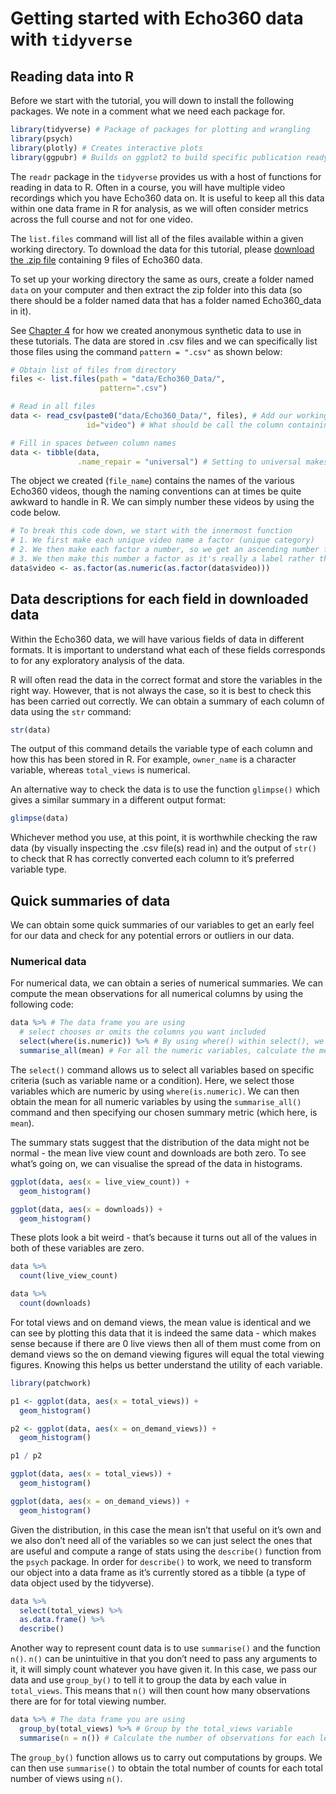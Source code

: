 # Getting started with Echo360 data with `tidyverse` {#Echo_tidy}

## Reading data into R

Before we start with the tutorial, you will down to install the following packages. We note in a comment what we need each package for. 

```r
library(tidyverse) # Package of packages for plotting and wrangling 
library(psych)
library(plotly) # Creates interactive plots 
library(ggpubr) # Builds on ggplot2 to build specific publication ready plots 
```

The `readr` package in the `tidyverse` provides us with a host of functions for reading in data to R. Often in a course, you will have multiple video recordings which you have Echo360 data on. It is useful to keep all this data within one data frame in R for analysis, as we will often consider metrics across the full course and not for one video. 

The `list.files` command will list all of the files available within a given working directory. To download the data for this tutorial, please [download the .zip file](data/Echo360_Data/Echo360_data.zip) containing 9 files of Echo360 data. 

To set up your working directory the same as ours, create a folder named `data` on your computer and then extract the zip folder into this data (so there should be a folder named data that has a folder named Echo360_data in it).

See [Chapter 4](#anonymous) for how we created anonymous synthetic data to use in these tutorials. The data are stored in .csv files and we can specifically list those files using the command `pattern = ".csv"` as shown below:

```r
# Obtain list of files from directory
files <- list.files(path = "data/Echo360_Data/", 
                    pattern=".csv") 

# Read in all files
data <- read_csv(paste0("data/Echo360_Data/", files), # Add our working directory to the list of files 
                 id="video") # What should be call the column containing the name of the video file? 

# Fill in spaces between column names
data <- tibble(data, 
               .name_repair = "universal") # Setting to universal makes all names unique and syntactic
```

The object we created (`file_name`) contains the names of the various Echo360 videos, though the naming conventions can at times be quite awkward to handle in R. We can simply number these videos by using the code below.

```r
# To break this code down, we start with the innermost function
# 1. We first make each unique video name a factor (unique category)
# 2. We then make each factor a number, so we get an ascending number from 1 to 9
# 3. We then make this number a factor as it's really a label rather than a true number
data$video <- as.factor(as.numeric(as.factor(data$video)))
```

## Data descriptions for each field in downloaded data

Within the Echo360 data, we will have various fields of data in different formats. It is important to understand what each of these fields corresponds to for any exploratory analysis of the data. 

R will often read the data in the correct format and store the variables in the right way. However, that is not always the case, so it is best to check this has been carried out correctly. We can obtain a summary of each column of data using the `str` command:

```r
str(data)
```

The output of this command details the variable type of each column and how this has been stored in R. For example, `owner_name` is a character variable, whereas `total_views` is numerical. 

An alternative way to check the data is to use the function `glimpse()` which gives a similar summary in a different output format:

```r
glimpse(data)
```

Whichever method you use, at this point, it is worthwhile checking the raw data (by visually inspecting the .csv file(s) read in) and the output of `str()` to check that R has correctly converted each column to it's preferred variable type. 

## Quick summaries of data

We can obtain some quick summaries of our variables to get an early feel for our data and check for any potential errors or outliers in our data.

### Numerical data

For numerical data, we can obtain a series of numerical summaries. We can compute the mean observations for all numerical columns by using the following code: 

```r
data %>% # The data frame you are using
  # select chooses or omits the columns you want included
  select(where(is.numeric)) %>% # By using where() within select(), we can ask R to show us all the numeric variables
  summarise_all(mean) # For all the numeric variables, calculate the mean value
```

The `select()` command allows us to select all variables based on specific criteria (such as variable name or a condition). Here, we select those variables which are numeric by using `where(is.numeric)`. We can then obtain the mean for all numeric variables by using the `summarise_all()` command and then specifying our chosen summary metric (which here, is `mean`).

The summary stats suggest that the distribution of the data might not be normal - the mean live view count and downloads are both zero. To see what's going on, we can visualise the spread of the data in histograms.

```r
ggplot(data, aes(x = live_view_count)) +
  geom_histogram()

ggplot(data, aes(x = downloads)) +
  geom_histogram()
```

These plots look a bit weird - that's because it turns out all of the values in both of these variables are zero.

```r
data %>%
  count(live_view_count)

data %>%
  count(downloads)
```

For total views and on demand views, the mean value is identical and we can see by plotting this data that it is indeed the same data - which makes sense because if there are 0 live views then all of them must come from on demand views so the on demand viewing figures will equal the total viewing figures. Knowing this helps us better understand the utility of each variable. 

```r
library(patchwork)

p1 <- ggplot(data, aes(x = total_views)) +
  geom_histogram()

p2 <- ggplot(data, aes(x = on_demand_views)) +
  geom_histogram()

p1 / p2
```

```r
ggplot(data, aes(x = total_views)) +
  geom_histogram()

ggplot(data, aes(x = on_demand_views)) +
  geom_histogram()
```

Given the distribution, in this case the mean isn't that useful on it's own and we also don't need all of the variables so we can just select the ones that are useful and compute a range of stats using the `describe()` function from the `psych` package. In order for `describe()` to work, we need to transform our object into a data frame as it's currently stored as a tibble (a type of data object used by the tidyverse).

```r
data %>%
  select(total_views) %>%
  as.data.frame() %>%
  describe()
```

Another way to represent count data is to use `summarise()` and the function `n()`. `n()` can be unintuitive in that you don't need to pass any arguments to it, it will simply count whatever you have given it. In this case, we pass our data and use `group_by()` to tell it to group the data by each value in `total_views`. This means that `n()` will then count how many observations there are for for total viewing number.

```r
data %>% # The data frame you are using
  group_by(total_views) %>% # Group by the total_views variable
  summarise(n = n()) # Calculate the number of observations for each level of group_by
```

The `group_by()` function allows us to carry out computations by groups. We can then use `summarise()` to obtain the total number of counts for each total number of views using `n()`.

